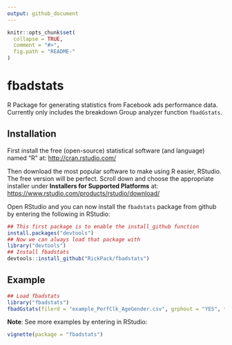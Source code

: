 ---
output: github_document
---

<!-- README.md is generated from README.Rmd. Please edit that file -->

```{r, echo = FALSE}
knitr::opts_chunk$set(
  collapse = TRUE,
  comment = "#>",
  fig.path = "README-"
)
```

# fbadstats

R Package for generating statistics from Facebook ads performance data.
Currently only includes the breakdown Group analyzer function `fbadGstats`.

## Installation

First install the free (open-source) statistical software (and language) named "R" at:
[http://cran.rstudio.com/](http://cran.rstudio.com/)

Then download the most popular software to make using R easier, RStudio. The free version will be perfect. Scroll down and choose the appropriate installer under **Installers for Supported Platforms** at:
[https://www.rstudio.com/products/rstudio/download/](https://www.rstudio.com/products/rstudio/download/)

Open RStudio and you can now install the `fbadstats` package from github by entering the following in RStudio:
```{r gh-installation, eval = FALSE}
## This first package is to enable the install_github function
install.packages("devtools")
## Now we can always load that package with
library("devtools")
## Install fbadstats
devtools::install_github("RickPack/fbadstats")
```

## Example
```{r example, fig.width = 10, fig.height = 4.5, fig.align = 'center'}
## Load fbadstats
library("fbadstats")
fbadGstats(filerd = "example_PerfClk_AgeGender.csv", grphout = "YES", tblout = "BEST")
```
**Note**: See more examples by entering in RStudio:
```{r, eval = FALSE}
vignette(package = "fbadstats")
```

